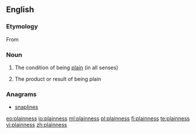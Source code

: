 ==English==

===Etymology===
From {{suffix|plain|ness}}

===Noun===
{{en-noun|-|es}}

# {{context|uncountable|lang=en}} The condition of being [[plain]] (in all senses)
# {{context|countable|lang=en}} The product or result of being plain

===Anagrams===
* [[snaplines#English|snaplines]]

[[eo:plainness]]
[[io:plainness]]
[[ml:plainness]]
[[pl:plainness]]
[[fi:plainness]]
[[te:plainness]]
[[vi:plainness]]
[[zh:plainness]]